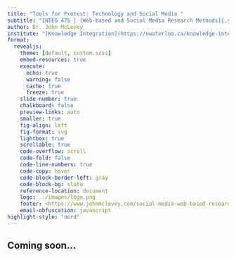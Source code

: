 ```yaml
---
title: "Tools for Protest: Technology and Social Media "
subtitle: "INTEG 475 | [Web-based and Social Media Research Methods]{.yellow} | Module 02"
author: Dr. John McLevey
institute: "[Knowledge Integration](https://uwaterloo.ca/knowledge-integration/), [Sociology & Legal Studies](https://uwaterloo.ca/sociology-and-legal-studies/) <br> University of Waterloo"
format:
  revealjs: 
    theme: [default, custom.scss]
    embed-resources: true
    execute:
      echo: true
      warning: false
      cache: true
      freeze: true
    slide-number: true
    chalkboard: false
    preview-links: auto
    smaller: true
    fig-align: left
    fig-format: svg
    lightbox: true
    scrollable: true
    code-overflow: scroll
    code-fold: false
    code-line-numbers: true
    code-copy: hover
    code-block-border-left: gray 
    code-block-bg: slate
    reference-location: document
    logo: ../images/logo.png
    footer: <https://www.johnmclevey.com/social-media-web-based-research/>
    email-obfuscation: javascript
highlight-style: "nord"
---
```


## Coming soon...